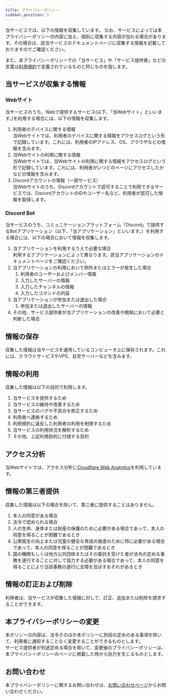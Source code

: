 ```yaml
---
title: プライバシーポリシー
sidebar_position: 3
---
```


当サービスでは、以下の情報を収集しています。
なお、サービスによっては本プライバシーポリシーの内容に加え、個別に収集する内容が加わる場合があります。その場合は、該当サービスのドキュメントページに収集する情報を記載しておりますのでご確認ください。

また、本プライバシーポリシーでの「当サービス」や「サービス提供者」などの言葉は[利用規約](/tos)で定義されているものと同じものを指します。

## 当サービスが収集する情報
### Webサイト
当サービスのうち、Webで提供するサービス(以下、「当Webサイト」といいます。)を利用する場合には、以下の情報を収集します。
1. 利用者のデバイスに関する情報  
    当Webサイトでは、利用者のデバイスに関する情報をアクセスログという形で記録しています。これには、利用者のIPアドレス、OS、ブラウザなどの情報を含みます。
2. 当Webサイトの利用に関する情報  
    当Webサイトでは、当Webサイトの利用に関する情報をアクセスログという形で記録しています。これには、利用者がいつどのページにアクセスしたかなどの情報を含みます。
3. Discordアカウントの情報（一部サービス）  
    当Webサイトのうち、Discordアカウントで認可することで利用できるサービスでは、DiscordアカウントのIDやユーザー名など、利用者が認可した情報を取得します。

### Discord Bot
当サービスのうち、コミュニケーションプラットフォーム「Discord」で提供するBotアプリケーション（以下、「当アプリケーション」といいます。）を利用する場合には、以下の場合において情報を収集します。
1. 当アプリケーションを利用するうえで必要な場合  
    利用するアプリケーションによって異なります。該当アプリケーションのドキュメントページをご確認ください。
2. 当アプリケーションの利用において例外またはエラーが発生した場合
    1. 利用者のユーザーおよびメンバー情報
    2. 入力したサーバーの情報
    3. 入力したチャンネルの情報
    4. 入力したコマンドの内容
3. 当アプリケーションが参加または退出した場合
    1. 参加または退出したサーバーの情報
4. その他、サービス提供者が当アプリケーションの改善や開発において必要と判断した場合

## 情報の保存
収集した情報は当サービスを運用しているコンピュータ上に保存されます。これには、クラウドサービスやVPS、自宅サーバーなどを含みます。

## 情報の利用
収集した情報は以下の目的で利用します。
1. 当サービスを提供するため
2. 当サービスの維持や改善するため
3. 当サービスのバグや不具合を修正するため
4. 利用者へ連絡するため
5. 利用規約に違反した利用者の利用を制限するため
6. 当サービスの利用状況を解析するため
7. その他、上記利用目的に付随する目的

## アクセス分析
当Webサイトでは、アクセス分析に[Cloudflare Web Analytics](https://www.cloudflare.com/ja-jp/web-analytics)を利用しています。

## 情報の第三者提供
収集した情報は以下の場合を除いて、第三者に提供することはありません。
1. 本人の同意がある場合
2. 法令で認められる場合
3. 人の生命、身体または財産の保護のために必要がある場合であって、本人の同意を得ることが困難であるとき
4. 公衆衛生の向上または児童の健全な育成の推進のために特に必要がある場合であって、本人の同意を得ることが困難であるとき
5. 国の機関もしくは地方公共団体またはその委託を受けた者が法令の定める事務を遂行することに対して協力する必要がある場合であって、本人の同意を得ることにより当該事務の遂行に支障を及ぼすおそれがあるとき

## 情報の訂正および削除
利用者は、当サービスが収集した情報に対して、訂正、追加または削除を請求することができます。  

## 本プライバシーポリシーの変更
本ポリシーの内容は、法令そのほか本ポリシーに別段の定めのある事項を除いて、利用者に通知することなく変更することができるものとします。  
サービス提供者が別途定める場合を除いて、変更後のプライバシーポリシーは、本プライバシーポリシーのページに掲載した時から効力を生じるものとします。

## お問い合わせ
本プライバシーポリシーに関するお問い合わせは、[お問い合わせページ](/contact)からお問い合わせください。